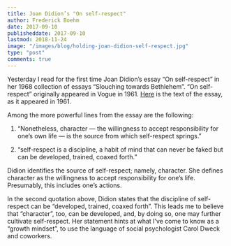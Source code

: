 ```yaml
---
title: Joan Didion’s "On self-respect"
author: Frederick Boehm
date: 2017-09-10
publisheddate: 2017-09-10
lastmod: 2018-11-24
image: "/images/blog/holding-joan-didion-self-respect.jpg"
type: "post"
comments: true
---
```


Yesterday I read for the first time Joan Didion's essay "On self-respect" in her 1968 collection of essays "Slouching towards Bethlehem". "On self-respect" originally appeared in Vogue in 1961. [Here](https://www.vogue.com/article/joan-didion-self-respect-essay-1961) is the text of the essay, as it appeared in 1961. 


Among the more powerful lines from the essay are the following:

1. "Nonetheless, character — the willingness to accept responsibility for one's own life — is the source from which self-respect springs."

2. "self-respect is a discipline, a habit of mind that can never be faked but can be developed, trained, coaxed forth."

Didion identifies the source of self-respect; namely, character. She defines character as the willingness to accept responsibility for one's life. Presumably, this includes one's actions.

In the second quotation above, Didion states that the discipline of self-respect can be "developed, trained, coaxed forth". This leads me to believe that "character", too, can be developed, and, by doing so, one may further cultivate self-respect. Her statement hints at what I've come to know as a "growth mindset", to use the language of social psychologist Carol Dweck and coworkers.




